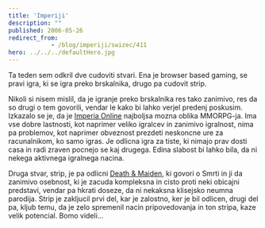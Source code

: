 ```yaml
---
title: 'Imperiji'
description: ""
published: 2006-05-26
redirect_from: 
            - /blog/imperiji/swizec/411
hero: ../../../defaultHero.jpg
---
```

Ta teden sem odkril dve cudoviti stvari. Ena je browser based gaming, se pravi igra, ki se igra preko brskalnika, drugo pa cudovit strip.

Nikoli si nisem mislil, da je igranje preko brskalnika res tako zanimivo, res da so drugi o tem govorili, vendar le kako bi lahko verjel predenj poskusim. Izkazalo se je, da je [Imperia Online](http://imperiaonline.org) najboljsa mozna oblika MMORPG-ja. Ima vse dobre lastnosti, kot naprimer veliko igralcev in zanimivo igralnost, nima pa problemov, kot naprimer obveznost prezdeti neskoncne ure za racunalnikom, ko samo igras. Je odlicna igra za tiste, ki nimajo prav dosti casa in radi zraven pocnejo se kaj drugega. Edina slabost bi lahko bila, da ni nekega aktivnega igralnega nacina.

Druga stvar, strip, je pa odlicni [Death &amp; Maiden](http://www.cartoontomb.de/english/death.php), ki govori o Smrti in ji da zanimivo osebnost, ki je zacuda kompleksna in cisto proti neki obicajni predstavi, vendar pa hkrati doseze, da ni nekaksna klisejsko neumna parodija. Strip je zakljucil prvi del, kar je zalostno, ker je bil odlicen, drugi del pa, kljub temu, da je zelo spremenil nacin pripovedovanja in ton stripa, kaze velik potencial. Bomo videli...

